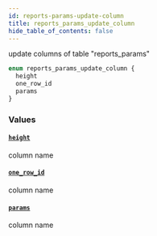 ```yaml
---
id: reports-params-update-column
title: reports_params_update_column
hide_table_of_contents: false
---
```


update columns of table "reports_params"

```graphql
enum reports_params_update_column {
  height
  one_row_id
  params
}
```

### Values

#### [`height`](#)

column name

#### [`one_row_id`](#)

column name

#### [`params`](#)

column name
